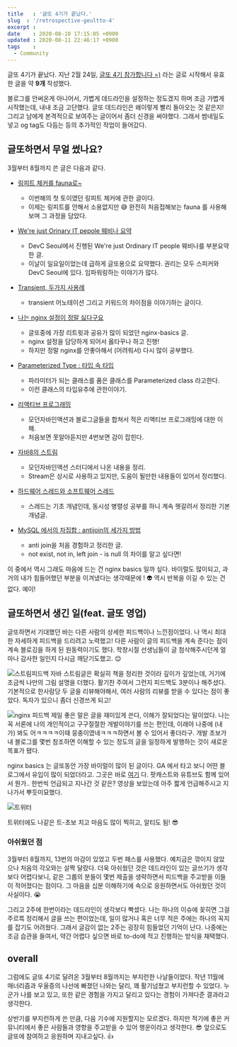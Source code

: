 ```yaml
---
title   : '글또 4기가 끝났다.'
slug  : '/retrospective-geultto-4'
excerpt : 
date    : 2020-08-10 17:15:05 +0900
updated : 2020-08-11 22:46:17 +0900
tags    : 
  - Community
---
```


글또 4기가 끝났다. 지난 2월 24일, [글또 4기 참가합니다 =)](https://juneyr.dev/geultto-4) 라는 글로 시작해서 유효한 글을 약 **9개** 작성했다.

블로그를 안써온게 아니어서, 가볍게 데드라인을 설정하는 정도겠지 하며 조금 가볍게 시작했는데, 내내 조금 고단했다. 글또 데드라인은 왜이렇게 빨리 돌아오는 것 같은지! 그리고 남에게 본격적으로 보여주는 글이어서 좀더 신경을 써야했다. 그래서 썸네일도 넣고 og tag도 다듬는 등의 추가적인 작업이 들어갔다. 

## 글또하면서 무얼 썼나요?
3월부터 8월까지 쓴 글은 다음과 같다. 

- [링피트 체커를 fauna로~](https://juneyr.dev/ringfit-checker)
   - 이번해의 첫 토이였던 링피트 체커에 관한 글이다. 
   - 이제는 링피트를 안해서 소용없지만 😅 완전히 처음접해보는 fauna 를 사용해보며 그 과정을 담았다. 
     
- [We're just Orinary IT pepole 웨비나 요약](https://juneyr.dev/devc-seoul-2020) 
  - DevC Seoul에서 진행된 We're just Ordinary IT people 웨비나를 부분요약한 글. 
  - 이날이 일요일이었는데 급하게 글또용으로 요약했다. 권리는 모두 스피커와 DevC Seoul에 있다. 임파워링하는 이야기가 많다. 

- [Transient, 두가지 사용례](https://juneyr.dev/transient/) 
  - transient 어노테이션 그리고 키워드의 차이점을 이야기하는 글이다. 
    
- [나는 nginx 설정이 정말 싫다구요](https://juneyr.dev/nginx-basics) 
  - 글또중에 가장 리트윗과 공유가 많이 되었던 nginx-basics 글. 
  - nginx 설정을 담당하게 되어서 옳타꾸나 하고 진행!
  - 하지만 정말 nginx를 안좋아해서 (어려워서) 다시 많이 공부했다. 
    
- [Parameterized Type : 타입 속 타입](https://juneyr.dev/parameterized-type/) 
   - 파라미터가 되는 클래스를 품은 클래스를 Parameterized class 라고한다. 
   - 이런 클래스의 타입유추에 관한이야기.

- [리액티브 프로그래밍](https://juneyr.dev/reactive-programming/) 
   - 모던자바인액션과 블로그글들을 합쳐서 적은 리액티브 프로그래밍에 대한 이해. 
   - 처음보면 못알아듣지만 4번보면 감이 잡힌다. 
   
- [자바8의 스트림](https://juneyr.dev/modern-java-2/)
  - 모던자바인액션 스터디에서 나온 내용을 정리. 
  - Stream은 상시로 사용하고 있지만, 도움이 될만한 내용들이 있어서 정리했다.

- [하드웨어 스레드와 소프트웨어 스레드](https://juneyr.dev/thread) 
  - 스레드는 기초 개념인데, 동시성 병렬성 공부를 하니 계속 헷갈려서 정리한 기본 개념글. 
    
- [MySQL 에서의 차집합 : antijoin의 세가지 방법](https://juneyr.dev/anti-join) 
  - anti join을 처음 경험하고 정리한 글. 
  - not exist, not in, left join - is null 의 차이를 알고 싶다면! 
    
이 중에서 역시 그래도 마음에 드는 건 nginx basics 일까 싶다. 바이럴도 많이되고, 과거의 내가 힘들어했던 부분을 이겨냈다는 생각때문에 ! 👽 역시 반복을 이길 수 있는 건 없다. 예이! 

## 글또하면서 생긴 일(feat. 글또 영업) 

글또하면서 기대했던 바는 다른 사람의 상세한 피드백이나 느낀점이었다. 나 역시 최대한 자세하게 피드백을 드리려고 노력했고! 다른 사람이 글의 피드백을 계속 준다는 점이 계속 블로깅을 하게 된 원동력이기도 했다. 학창시절 선생님들이 글 첨삭해주시던게 얼마나 감사한 일인지 다시금 깨닫기도했고. 😌 

![스트림피드백](./scrn.png)
자바 스트림글은 확실히 책을 정리한 것이라 깊이가 깊었는데, 거기에 조금씩 나만의 그림 설명을 더했다. 활기찬 주여서 그런지 피드백도 3분이나 해주셨다. 기본적으로 한사람당 두 글을 리뷰해야해서, 여러 사람의 리뷰를 받을 수 있다는 점이 좋았다. 독자가 있으니 좀더 신경쓰게 되고! 

![nginx 피드백](./scrn1.png)
제일 좋은 말은 글을 재미있게 쓴다, 이해가 잘되었다는 말이었다. 나는 꼭 서론에 나의 개인적이고 구구절절한 개발이야기를 쓰는 편인데, 이래야 나중에 (내가) 봐도 어ㅋㅋㅋㅋ이때 뭉충이였네ㅋㅋㅋ하면서 볼 수 있어서 좋더라구. 개발 초보가 내 블로그를 몇번 참조하면 이해할 수 있는 정도의 글을 일정하게 발행하는 것이 새로운 목표가 됐다. 

nginx basics 는 글또동안 가장 바이럴이 많이 된 글이다. GA 에서 타고 보니 어떤 블로그에서 유입이 많이 되었더라고. 그곳은 바로 [여기](https://jhrogue.blogspot.com/2020/06/b-2020-5-30.html) 다. 팟캐스트와 유튜브도 함께 있어서 뭔가.. 한번씩 언급되고 지나간 것 같은? 영상을 보았는데 아주 짧게 언급해주시고 지나가서 뿌듯미묘했다.

![트위터](./twit.jpg)

트위터에도 나같은 트-초보 치고 마음도 많이 찍히고, 알티도 됨! 😎

### 아쉬웠던 점 

3월부터 8월까지, 13번의 마감이 있었고 두번 패스를 사용했다. 예치금은 깎이지 않았으나 처음의 각오와는 살짝 달랐다. 더욱 아쉬웠던 것은 데드라인이 있는 글쓰기가 생각보다 어렵다보니, 같은 그룹의 분들이 몇번 제출을 생략하면서 피드백을 주고받을 이들이 적어졌다는 점이다. 그 마음을 십분 이해하기에 속으로 응원하면서도 아쉬웠던 것이 사실이다. 😭  

그리고 2주에 한번이라는 데드라인이 생각보다 빡셌다. 나는 하나의 이슈에 꽂히면 그걸 주르륵 정리해서 글을 쓰는 편이었는데, 일이 많거나 혹은 너무 적은 주에는 하나의 꼭지를 잡기도 어려웠다. 그래서 글감이 없는 2주는 굉장히 힘들었던 기억이 난다. 나중에는 조금 습관을 들여서, 약간 어렵다 싶으면 바로 to-do에 적고 진행하는 방식을 채택했다. 

## overall 

그럼에도 글또 4기로 달려온 3월부터 8월까지는 부지런한 나날들이었다. 작년 11월에 매너리즘과 우울증의 나선에 빠졌던 나와는 달리, 꽤 활기넘쳤고 부지런할 수 있었다. 누군가 나를 보고 있고, 또한 같은 경험을 가지고 달리고 있다는 경험이 가져다준 결과라고 생각한다. 

상반기를 부지런하게 쓴 만큼, 다음 기수에 지원할지는 모르겠다. 하지만 적기에 좋은 커뮤니티에서 좋은 사람들과 영향을 주고받을 수 있어 행운이라고 생각한다. 😎 앞으로도 글또에 참여하고 응원하며 지내고싶다. 👍

